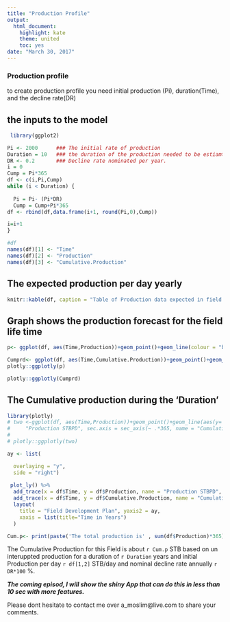 ```yaml
---
title: "Production Profile"
output:
  html_document: 
    highlight: kate
    theme: united
    toc: yes
date: "March 30, 2017"
---
```

############################################


###  **Production profile**

to create production profile you need initial production (Pi), duration(Time), and the decline rate(DR) 

## the inputs to the model
```r
 
 library(ggplot2)

Pi <- 2000      ### The initial rate of production
Duration = 10   ### the duration of the production needed to be estiamted
DR <- 0.2       ### Decline rate nominated per year.
i = 0
Cump = Pi*365
df <- c(i,Pi,Cump)
while (i < Duration) {
  
  Pi = Pi- (Pi*DR)
  Cump = Cump+Pi*365
df <- rbind(df,data.frame(i+1, round(Pi,0),Cump))

i=i+1
}

#df
names(df)[1] <- "Time"
names(df)[2] <- "Production"
names(df)[3] <- "Cumulative.Production"

```

## The expected production per day yearly 
```r
knitr::kable(df, caption = "Table of Production data expected in field Duration")

```

## Graph shows the production forecast for the field life time
```r
p<- ggplot(df, aes(Time,Production))+geom_point()+geom_line(colour = "blue")+xlab("Time in Years")+ ylab(" Production in STBPD")

Cumprd<- ggplot(df, aes(Time,Cumulative.Production))+geom_point()+geom_line(colour = "red")+xlab("Time in Years")+ ylab(" Cumulative Production in STBP")
plotly::ggplotly(p)

plotly::ggplotly(Cumprd)
```

## The Cumulative production during the 'Duration' 
```r
library(plotly)
# two <-ggplot(df, aes(Time,Production))+geom_point()+geom_line(aes(y= Cumulative.Production),colour = "blue")+scale_y_continuous(
#     "Production STBPD", sec.axis = sec_axis(~ .*365, name = "Cumulative Production"))
# 
# plotly::ggplotly(two)

ay <- list(

  overlaying = "y",
  side = "right")
  
 plot_ly() %>%
  add_trace(x = df$Time, y = df$Production, name = "Production STBPD", mode = 'lines+markers') %>%
  add_trace(x = df$Time, y = df$Cumulative.Production, name = "Cumulative productive STB", mode = 'lines+markers', yaxis = "y2") %>%
  layout(
    title = "Field Development Plan", yaxis2 = ay,
    xaxis = list(title="Time in Years")
  )
```


```r
Cum.p<- print(paste('The total production is' , sum(df$Production)*365))
```
The Cumulative Production for this Field is about `r Cum.p`  STB based on un interuppted production for a duration of `r Duration`  years and initial Production per day `r df[1,2]`  STB/day and nominal decline rate annually `r DR*100` %.

_**The coming episod, I will show the shiny App that can do this in less than 10 sec with more features.**_ 


############################################

Please dont hesitate to contact me over a_moslim@live.com to share your comments. 